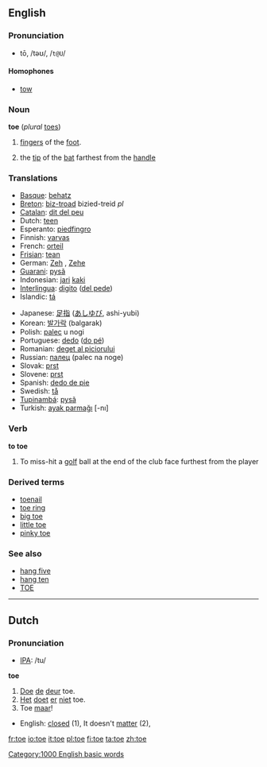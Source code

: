 ==English==

===Pronunciation===
*tō, /təʊ/, /<tt>t@U</tt>/

====Homophones====
*[[tow]]

===Noun===
'''toe''' (''plural'' [[toes]])

# [[finger]]s of the [[foot]].
#{{cricket}} the [[tip]] of the [[bat]] farthest from the [[handle]]

===Translations===
{{top}}
*[[Basque]]: [[behatz]]
*[[Breton]]: [[biz-troad]] {{m}} bizied-treid ''pl''
*[[Catalan]]: [[dit del peu]] {{m}}
*Dutch: [[teen]] {{m}}
*Esperanto: [[piedfingro]]
*Finnish: [[varvas]]
*French: [[orteil]] {{m}}
*[[Frisian]]: [[tean]]
*German: [[Zeh]] {{m}}, [[Zehe]] {{f}}
*[[Guarani]]: [[pysã]]
*Indonesian: [[jari]] [[kaki]]
*[[Interlingua]]: [[digito]] ([[digito del pede|del pede]])
*Islandic: [[tá]]
{{mid}}
*Japanese: [[足指]] ([[あしゆび]], ashi-yubi)
*Korean: [[발가락]] (balgarak)
*Polish: [[palec]] u nogi {{m}}
*Portuguese: [[dedo]] ([[dedo do pé|do pé]]) {{m}}
*Romanian: [[deget al piciorului]] {{n}}
*Russian: [[палец]] (palec na noge)
*Slovak: [[prst#Slovak|prst]] {{m}}
*Slovene: [[prst]] {{m}}
*Spanish: [[dedo de pie]] {{m}}
*Swedish: [[tå]]
*[[Tupinambá]]: [[pysã]]
*Turkish: [[ayak parmağı]] [-nı]
{{bottom}}

===Verb===
'''to toe'''
# {{sports}} To miss-hit a [[golf]] ball at the end of the club face furthest from the player

===Derived terms===
*[[toenail]]
*[[toe ring]]
*[[big toe]]
*[[little toe]]
*[[pinky toe]]

===See also===
*[[hang five]]
*[[hang ten]]
*[[TOE]]


----

==Dutch==
===Pronunciation===
*[[w:IPA|IPA]]: /tu/
<!-- what part of speech? 1=adj & 2=verb? if so please separate -->
'''toe'''

# [[Doe]] [[de]] [[deur]] toe.
# [[Het]] [[doet]] [[er]] [[niet]] toe.
# Toe [[maar]]!


*English: [[closed]] (1), It doesn't [[matter]] (2),

[[Category:1000 English basic words]]

[[fr:toe]]
[[io:toe]]
[[it:toe]]
[[pl:toe]]
[[fi:toe]]
[[ta:toe]]
[[zh:toe]]
